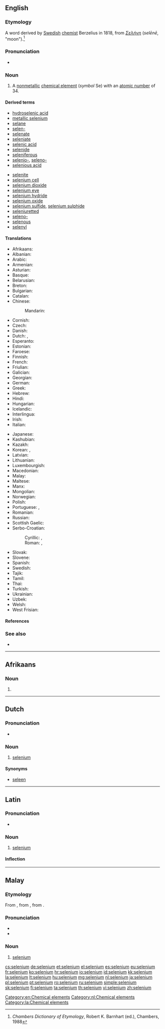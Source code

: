 {{also|sélénium}}
==English==

{{wikipedia}}
{{elements|Se|arsenic|As|bromine|Br}}

===Etymology===
A {{etyl|NL.|en}} word derived by [[Swedish]] [[chemist]] Berzelius in 1818, from {{etyl|grc|en}} ''[[Σελήνη]]'' (''selēnē'', "moon").<ref>''Chambers Dictionary of Etymology'', Robert K. Barnhart (ed.), Chambers, 1988</ref>

===Pronunciation===
* {{a|UK|US}} {{IPA|/sɪˈliː.ni.əm/|/səˈliː.ni.əm/|lang=en}}

===Noun===
{{en-noun|-}}

# A [[nonmetallic]] [[chemical element]] (''symbol'' Se) with an [[atomic number]] of 34.

====Derived terms====
{{der-top}}
* [[hydroselenic acid]]
* [[metallic selenium]]
* [[selane]]
* [[selen-]]
* [[selenate]]
* [[seleniate]]
* [[selenic acid]]
* [[selenide]]
* [[seleniferous]]
* [[selenio-]], [[seleno-]]
* [[selenious acid]]
{{der-mid}}
* [[selenite]]
* [[selenium cell]]
* [[selenium dioxide]]
* [[selenium eye]]
* [[selenium hydride]]
* [[selenium oxide]]
* [[selenium sulfide]], [[selenium sulphide]]
* [[seleniuretted]]
* [[seleno-]]
* [[selenous]]
* [[selenyl]]
{{der-bottom}}

====Translations====
{{trans-top|chemical element}}
* Afrikaans: {{t|af|seleen}}
* Albanian: {{t|sq|selen}}
* Arabic: {{t|ar|سلينيوم|tr=silínyum|m}}
* Armenian: {{t|hy|սելեն|tr=selen}}
* Asturian: {{t|ast|seleniu|m}}
* Basque: {{t|eu|selenioa}}
* Belarusian: {{t|be|селен|m|tr=selén}}
* Breton: {{t|br|seleniom}}
* Bulgarian: {{t+|bg|селен|m|tr=selén}}
* Catalan: {{t|ca|seleni|m}}
* Chinese:
*: Mandarin: {{t+|cmn|硒|tr=xī}}
* Cornish: {{t|kw|selenyum}}
* Czech: {{t+|cs|selen}}
* Danish: {{t|da|selen}}
* Dutch: {{t+|nl|seleen|n}}, {{t+|nl|selenium|n}}
* Esperanto: {{t+|eo|seleno}}
* Estonian: {{t|et|seleen}}
* Faroese: {{t|fo|selen}}
* Finnish: {{t+|fi|seleeni}}
* French: {{t+|fr|sélénium|m}}
* Friulian: {{t|fur|seleni}}
* Galician: {{t+|gl|selenio|m}}
* Georgian: {{t|ka|სელენი|tr=seleni}}
* German: {{t+|de|Selen|n}}
* Greek: {{t+|el|σελήνιο|n|tr=selínio}}
* Hebrew: {{t+|he|סלניום|tr=selenyum}}
* Hindi: {{t|hi|मेचाग्नि|tr=mechaagni|sc=Deva}}
* Hungarian: {{t+|hu|szelén}}
* Icelandic: {{t+|is|selen}}
* Interlingua: {{t|ia|selenium}}
* Irish: {{t+|ga|seiléiniam}}
* Italian: {{t+|it|selenio|m}}
{{trans-mid}}
* Japanese: {{t+|ja|セレン|tr=seren}}
* Kashubian: {{t|csb|selén}}
* Kazakh: {{t+|kk|селен|tr=selen|sc=Cyrl}}
* Korean: {{t+|ko|셀렌|tr=sellen}}, {{t|ko|셀레늄|tr=sellenyum}}
* Latvian: {{t|lv|selēns}}
* Lithuanian: {{t+|lt|selenas}}
* Luxembourgish: {{t|lb|Selen}}
* Macedonian: {{t|mk|селен|tr=selén|m}}
* Malay: {{t|ms|selenium}}
* Maltese: {{t|mt|selenju}}
* Manx: {{t|gv|shellainium}}
* Mongolian: {{t|mn|селен|tr=selen|sc=Cyrl}}
* Norwegian: {{t+|no|selen}}
* Polish: {{t+|pl|selen|m}}
* Portuguese: {{t+|pt|selénio|m}} {{qualifier|Portugal}}, {{t+|pt|selênio|m}} {{qualifier|Brazil}}
* Romanian: {{t+|ro|seleniu|n}}
* Russian: {{t+|ru|селен|m|tr=selén}}
* Scottish Gaelic: {{t|gd|seilèiniam}}
* Serbo-Croatian:
*: Cyrillic: {{t|sh|селен|m}}, {{t|sh|селениј|m}}
*: Roman: {{t+|sh|selen|m}}, {{t+|sh|selenij|m}}
* Slovak: {{t|sk|selén}}
* Slovene: {{t+|sl|selen}}
* Spanish: {{t+|es|selenio|m}}
* Swedish: {{t+|sv|selen|n}}
* Tajik: {{t|tg|selen}}
* Tamil: {{t|ta|செங்கந்தகம்|tr=sengandhagam}}
* Thai: {{t|th|ซีลีเนียม|tr=sīlīniam}}
* Turkish: {{t+|tr|selenyum}}
* Ukrainian: {{t|uk|селен|m|tr=selén}}
* Uzbek: {{t|uz|селен|tr=selen|sc=Cyrl}}
* Welsh: {{t+|cy|seleniwm}}
* West Frisian: {{t|fy|seleen}}
{{trans-bottom}}

====References====
<references/>

===See also===
* {{pedialite}}

[[Category:en:Chemical elements]]

----

==Afrikaans==
{{elements|Se|arseen|As|broom|Br|lang=af}}

===Noun===
{{af-noun|-}}

# {{l|en|selenium}}

----

==Dutch==
{{wikipedia|lang=nl}}

===Pronunciation===
* {{audio|Nl-selenium.ogg|Audio|lang=nl}}
{{hyphenation|se|le|ni|um|lang=nl}}

===Noun===
{{nl-noun|n|-|-}}

# [[selenium#English|selenium]]

====Synonyms====
* [[seleen#Dutch|seleen]]

[[Category:nl:Chemical elements]]

----

==Latin==
{{wikipedia|lang=la}}

===Pronunciation===
* {{la-pronunc|selēnium}}

===Noun===
{{la-noun|selēnium|selenii|selēniī|n|second}}

# [[#English|selenium]]

====Inflection====
{{la-decl-2nd-N|selēni}}

[[Category:la:Chemical elements]]

----

==Malay==
{{wikipedia|lang=ms}}
{{elements|Se|arsenik|As|bromin|Br|lang=ms}}

===Etymology===
From {{etyl|en|ms}} {{term|selenium|lang=en}}, from {{etyl|NL.|ms}}, from {{etyl|grc|ms}} {{term|Σελήνη|tr=selēnē|lang=grc}}.

===Pronunciation===
* {{IPA|[selɛniom]|lang=ms}}
* {{rhymes|iom|jom|om|lang=ms}}

===Noun===
{{head|ms|noun}}

# [[#English|selenium]] {{gloss|chemical element}}

[[cs:selenium]]
[[de:selenium]]
[[et:selenium]]
[[el:selenium]]
[[es:selenium]]
[[eu:selenium]]
[[fr:selenium]]
[[ko:selenium]]
[[hr:selenium]]
[[io:selenium]]
[[id:selenium]]
[[kk:selenium]]
[[la:selenium]]
[[lt:selenium]]
[[hu:selenium]]
[[mg:selenium]]
[[nl:selenium]]
[[ja:selenium]]
[[pl:selenium]]
[[pt:selenium]]
[[ro:selenium]]
[[ru:selenium]]
[[simple:selenium]]
[[sk:selenium]]
[[fi:selenium]]
[[ta:selenium]]
[[th:selenium]]
[[vi:selenium]]
[[zh:selenium]]